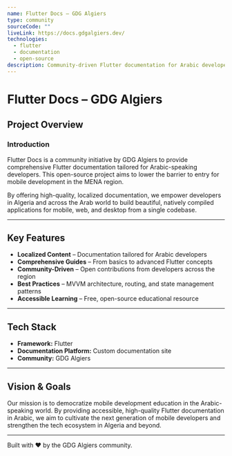```yaml
---
name: Flutter Docs – GDG Algiers
type: community
sourceCode: ""
liveLink: https://docs.gdgalgiers.dev/
technologies:
  - flutter
  - documentation
  - open-source
description: Community-driven Flutter documentation for Arabic developers, helping the local tech community learn mobile development.
---
```


# Flutter Docs – GDG Algiers

## Project Overview

### Introduction

Flutter Docs is a community initiative by GDG Algiers to provide comprehensive Flutter documentation tailored for Arabic-speaking developers. This open-source project aims to lower the barrier to entry for mobile development in the MENA region.

By offering high-quality, localized documentation, we empower developers in Algeria and across the Arab world to build beautiful, natively compiled applications for mobile, web, and desktop from a single codebase.

---

## Key Features

- **Localized Content** – Documentation tailored for Arabic developers
- **Comprehensive Guides** – From basics to advanced Flutter concepts
- **Community-Driven** – Open contributions from developers across the region
- **Best Practices** – MVVM architecture, routing, and state management patterns
- **Accessible Learning** – Free, open-source educational resource

---

## Tech Stack

- **Framework:** Flutter
- **Documentation Platform:** Custom documentation site
- **Community:** GDG Algiers

---

## Vision & Goals

Our mission is to democratize mobile development education in the Arabic-speaking world. By providing accessible, high-quality Flutter documentation in Arabic, we aim to cultivate the next generation of mobile developers and strengthen the tech ecosystem in Algeria and beyond.

---

Built with ❤️ by the GDG Algiers community.
